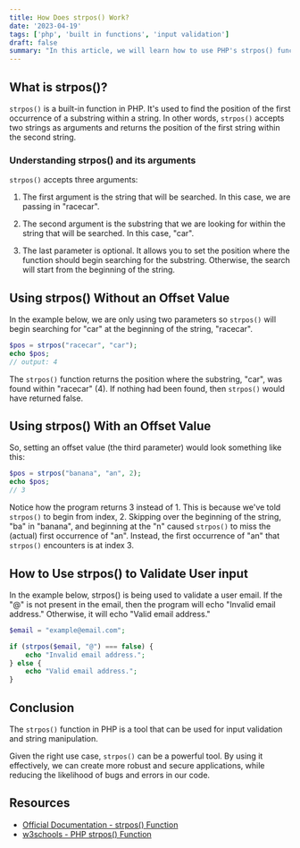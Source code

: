 ```yaml
---
title: How Does strpos() Work?
date: '2023-04-19'
tags: ['php', 'built in functions', 'input validation']
draft: false
summary: "In this article, we will learn how to use PHP's strpos() function to validate user input"
---
```


## What is strpos()?

`strpos()` is a built-in function in PHP. It's used to find the position of the first occurrence of a substring within a string. In other words, `strpos()` accepts two strings as arguments and returns the position of the first string within the second string.

### Understanding strpos() and its arguments

`strpos()` accepts three arguments:

1. The first argument is the string that will be searched. In this case, we are passing in "racecar".

2. The second argument is the substring that we are looking for within the string that will be searched. In this case, "car".

3. The last parameter is optional. It allows you to set the position where the function should begin searching for the substring. Otherwise, the search will start from the beginning of the string.

## Using strpos() Without an Offset Value

In the example below, we are only using two parameters so `strpos()` will begin searching for "car" at the beginning of the string, "racecar".

```php
$pos = strpos("racecar", "car");
echo $pos;
// output: 4
```

The `strpos()` function returns the position where the substring, "car", was found within "racecar" (4). If nothing had been found, then `strpos()` would have returned false.

## Using strpos() With an Offset Value

So, setting an offset value (the third parameter) would look something like this:

```php
$pos = strpos("banana", "an", 2);
echo $pos;
// 3
```

Notice how the program returns 3 instead of 1. This is because we've told `strpos()` to begin from index, 2. Skipping over the beginning of the string, "ba" in "banana", and beginning at the "n" caused `strpos()` to miss the (actual) first occurrence of "an". Instead, the first occurrence of "an" that `strpos()` encounters is at index 3.

## How to Use strpos() to Validate User input

In the example below, strpos() is being used to validate a user email. If the "@" is not present in the email, then the program will echo "Invalid email address." Otherwise, it will echo "Valid email address."

```php
$email = "example@email.com";

if (strpos($email, "@") === false) {
    echo "Invalid email address.";
} else {
    echo "Valid email address.";
}
```

## Conclusion

The `strpos()` function in PHP is a tool that can be used for input validation and string manipulation.

Given the right use case, `strpos()` can be a powerful tool. By using it effectively, we can create more robust and secure applications, while reducing the likelihood of bugs and errors in our code.

## Resources

- [Official Documentation - strpos() Function](https://www.php.net/manual/en/function.strpos.php)
- [w3schools - PHP strpos() Function](https://www.w3schools.com/php/func_string_strpos.asp)
